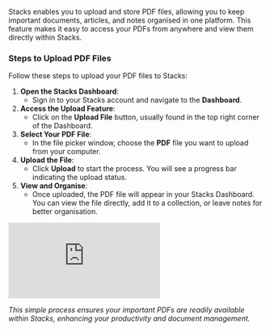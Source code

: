 Stacks enables you to upload and store PDF files, allowing you to keep important documents, articles, and notes organised in one platform. This feature makes it easy to access your PDFs from anywhere and view them directly within Stacks.

### Steps to Upload PDF Files

Follow these steps to upload your PDF files to Stacks:

1. **Open the Stacks Dashboard**:
    - Sign in to your Stacks account and navigate to the **Dashboard**.
2. **Access the Upload Feature**:
    - Click on the **Upload File** button, usually found in the top right corner of the Dashboard.
3. **Select Your PDF File**:
    - In the file picker window, choose the **PDF** file you want to upload from your computer.
4. **Upload the File**:
    - Click **Upload** to start the process. You will see a progress bar indicating the upload status.
5. **View and Organise**:
    - Once uploaded, the PDF file will appear in your Stacks Dashboard. You can view the file directly, add it to a collection, or leave notes for better organisation.

<iframe class="w-full aspect-video" src="https://www.youtube.com/embed/x_SEF1f7Wds" title="YouTube video player" frameborder="0" allow="accelerometer; autoplay; clipboard-write; encrypted-media; gyroscope; picture-in-picture; web-share" referrerpolicy="strict-origin-when-cross-origin" allowfullscreen></iframe>

*This simple process ensures your important PDFs are readily available within Stacks, enhancing your productivity and document management.*


